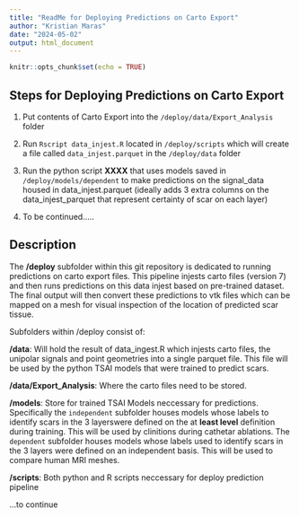 ```yaml
---
title: "ReadMe for Deploying Predictions on Carto Export"
author: "Kristian Maras"
date: "2024-05-02"
output: html_document
---
```


```r
knitr::opts_chunk$set(echo = TRUE)
```

## Steps for Deploying Predictions on Carto Export

1. Put contents of Carto Export into the `/deploy/data/Export_Analysis` folder

2. Run `Rscript data_injest.R` located in `/deploy/scripts` which will create a file called `data_injest.parquet` in the `/deploy/data` folder

3. Run the python script **XXXX** that uses models saved in `/deploy/models/dependent` to make predictions on the signal_data housed in data_injest.parquet (ideally adds 3 extra columns on the data_injest_parquet that represent certainty of scar on each layer)

4. To be continued.....


## Description

The **/deploy** subfolder within this git repository is dedicated to running predictions on carto export files. This pipeline injests carto files (version 7) and then runs predictions on this data injest based on pre-trained dataset. The final output will then convert these predictions to vtk files which can be mapped on a mesh for visual inspection of the location of predicted scar tissue.

Subfolders within /deploy consist of:

  **/data**: Will hold the result of data_ingest.R which injests carto files, the unipolar signals and point        geometries into a single parquet file. This file will be used by the python TSAI models that were trained to  predict scars.
  
  **/data/Export_Analysis**: Where the carto files need to be stored.
  
  **/models**: Store for trained TSAI Models neccessary for predictions. Specifically the `independent` subfolder houses models whose labels to identify scars in the 3 layerswere defined on the at **least level** definition during training. This will be used by clinitions during cathetar ablations. The `dependent` subfolder houses models whose labels used to identify scars in the 3 layers were defined on an independent basis. This will be used to compare human MRI meshes.
  
  **/scripts**: Both python and R scripts neccessary for deploy prediction pipeline

...to continue 
